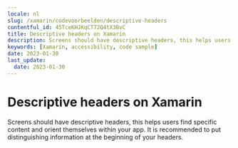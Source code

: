```yaml
---
locale: nl
slug: /xamarin/codevoorbeelden/descriptive-headers
contentful_id: 45TceKHJKqCT72Q4tX3BvC
title: Descriptive headers on Xamarin
description: Screens should have descriptive headers, this helps users find specific content and orient themselves within your app.
keywords: [Xamarin, accessibility, code sample]
date: 2023-01-30
last_update:
  date: 2023-01-30
---
```


# Descriptive headers on Xamarin

Screens should have descriptive headers, this helps users find specific content and orient themselves within your app. It is recommended to put distinguishing information at the beginning of your headers.

<CodeSample id="screen-headers" locale="nl" platform="xamarin"/>
